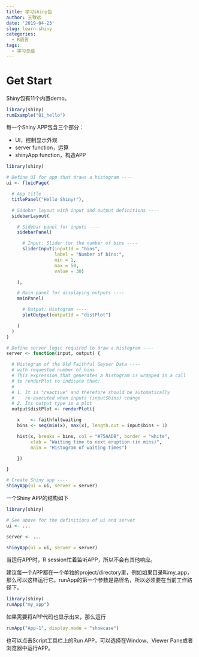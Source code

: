 ```yaml
---
title: 学习shiny包
author: 王致远
date: '2019-04-23'
slug: learn-shiny
categories:
  - R语言
tags:
  - 学习总结
---
```


# Get Start

Shiny包有11个内置demo。

```r
library(shiny)
runExample("01_hello")
```

每一个Shiny APP包含三个部分：

- UI，控制显示外观
- server function，运算
- shinyApp function，构造APP



```r
library(shiny)

# Define UI for app that draws a histogram ----
ui <- fluidPage(

  # App title ----
  titlePanel("Hello Shiny!"),

  # Sidebar layout with input and output definitions ----
  sidebarLayout(

    # Sidebar panel for inputs ----
    sidebarPanel(

      # Input: Slider for the number of bins ----
      sliderInput(inputId = "bins",
                  label = "Number of bins:",
                  min = 1,
                  max = 50,
                  value = 30)

    ),

    # Main panel for displaying outputs ----
    mainPanel(

      # Output: Histogram ----
      plotOutput(outputId = "distPlot")

    )
  )
)

# Define server logic required to draw a histogram ----
server <- function(input, output) {

  # Histogram of the Old Faithful Geyser Data ----
  # with requested number of bins
  # This expression that generates a histogram is wrapped in a call
  # to renderPlot to indicate that:
  #
  # 1. It is "reactive" and therefore should be automatically
  #    re-executed when inputs (input$bins) change
  # 2. Its output type is a plot
  output$distPlot <- renderPlot({

    x    <- faithful$waiting
    bins <- seq(min(x), max(x), length.out = input$bins + 1)

    hist(x, breaks = bins, col = "#75AADB", border = "white",
         xlab = "Waiting time to next eruption (in mins)",
         main = "Histogram of waiting times")

    })

}

# Create Shiny app ----
shinyApp(ui = ui, server = server)
```

一个Shiny APP的结构如下

```r
library(shiny)

# See above for the definitions of ui and server
ui <- ...

server <- ...

shinyApp(ui = ui, server = server)
```

当运行APP时，R session忙着监听APP，所以不会有其他响应。

建议每一个APP都在一个单独的project/directory里，例如如果目录叫my_app，那么可以这样运行它。runApp的第一个参数是路径名，所以必须要在当前工作路径下。

```r
library(shiny)
runApp("my_app")
```

如果需要将APP代码也显示出来，那么运行

```r
runApp("App-1", display.mode = "showcase")
```

也可以点击Script工具栏上的Run APP，可以选择在Window、Viewer Pane或者浏览器中运行APP。


